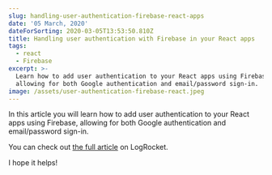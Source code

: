 ```yaml
---
slug: handling-user-authentication-firebase-react-apps
date: '05 March, 2020'
dateForSorting: 2020-03-05T13:53:50.810Z
title: Handling user authentication with Firebase in your React apps
tags:
  - react
  - Firebase
excerpt: >-
  Learn how to add user authentication to your React apps using Firebase,
  allowing for both Google authentication and email/password sign-in.
image: /assets/user-authentication-firebase-react.jpeg
---
```

In this article you will learn how to add user authentication to your React apps using Firebase, allowing for both Google authentication and email/password sign-in.

You can check out [the full article](https://blog.logrocket.com/user-authentication-firebase-react-apps/) on LogRocket.

I hope it helps!

